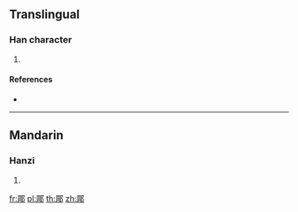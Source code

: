 {{character info/new}}
==Translingual==

===Han character===
{{Han char|rn=163|rad=邑|as=08|sn=11|four=|canj=BRNL}}

# {{defn|Han|sort=邑08}}

====References====
* {{Han ref|kx=1273.150|dkj=39475|hdz=63780.060|uh=90EE|ud=37102}}

----

==Mandarin==

===Hanzi===
{{cmn-hanzi|pin=[[lán]] ([[lan2]]), [[zh]] (zhou)|wg=lan<sup>2</sup>, <sup>u</sup>}}

# {{defn|lang=cmn|sort=邑08}}

[[fr:郮]]
[[pl:郮]]
[[th:郮]]
[[zh:郮]]
